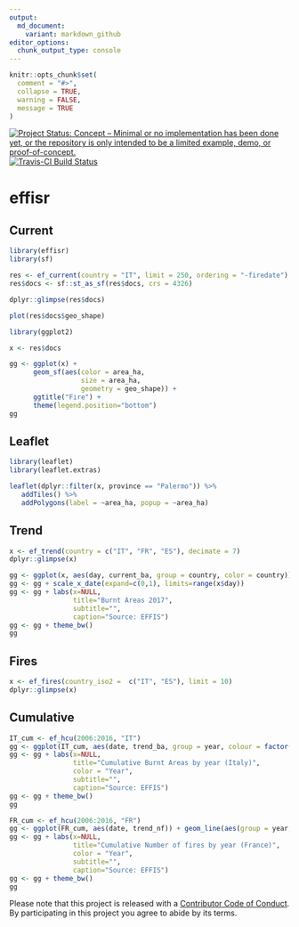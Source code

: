 ```yaml
---
output:
  md_document:
    variant: markdown_github
editor_options:
  chunk_output_type: console
---
```



```r
knitr::opts_chunk$set(
  comment = "#>",
  collapse = TRUE,
  warning = FALSE,
  message = TRUE
)
```

[![Project Status: Concept – Minimal or no implementation has been done yet, or the repository is only intended to be a limited example, demo, or proof-of-concept.](http://www.repostatus.org/badges/latest/concept.svg)](http://www.repostatus.org/#concept)
[![Travis-CI Build Status](https://travis-ci.org/patperu/effisr.svg?branch=master)](https://travis-ci.org/patperu/effisr)


# effisr

## Current

```r

library(effisr)
library(sf)

res <- ef_current(country = "IT", limit = 250, ordering = "-firedate")
res$docs <- sf::st_as_sf(res$docs, crs = 4326)

dplyr::glimpse(res$docs)

plot(res$docs$geo_shape)

```

```r

library(ggplot2)

x <- res$docs

gg <- ggplot(x) +
      geom_sf(aes(color = area_ha,
                  size = area_ha, 
                  geometry = geo_shape)) +
      ggtitle("Fire") +
      theme(legend.position="bottom") 
gg

```

## Leaflet

```r

library(leaflet)
library(leaflet.extras)

leaflet(dplyr::filter(x, province == "Palermo")) %>%
   addTiles() %>%
   addPolygons(label = ~area_ha, popup = ~area_ha)

```

## Trend

```r

x <- ef_trend(country = c("IT", "FR", "ES"), decimate = 7)
dplyr::glimpse(x)

gg <- ggplot(x, aes(day, current_ba, group = country, color = country)) + geom_line()
gg <- gg + scale_x_date(expand=c(0,1), limits=range(x$day))
gg <- gg + labs(x=NULL,
                title="Burnt Areas 2017",
                subtitle="",
                caption="Source: EFFIS")
gg <- gg + theme_bw()
gg

```

## Fires

```r

x <- ef_fires(country_iso2 =  c("IT", "ES"), limit = 10)
dplyr::glimpse(x)

```

## Cumulative

```r

IT_cum <- ef_hcu(2006:2016, "IT")
gg <- ggplot(IT_cum, aes(date, trend_ba, group = year, colour = factor(year))) + geom_line()
gg <- gg + labs(x=NULL,
                title="Cumulative Burnt Areas by year (Italy)",
                color = "Year",
                subtitle="",
                caption="Source: EFFIS")
gg <- gg + theme_bw()
gg

FR_cum <- ef_hcu(2006:2016, "FR")
gg <- ggplot(FR_cum, aes(date, trend_nf)) + geom_line(aes(group = year, colour = factor(year)))
gg <- gg + labs(x=NULL,
                title="Cumulative Number of fires by year (France)",
                color = "Year",
                subtitle="",
                caption="Source: EFFIS")
gg <- gg + theme_bw()
gg
```

Please note that this project is released with a [Contributor Code of Conduct](CONDUCT.md). By participating in this project you agree to abide by its terms.

